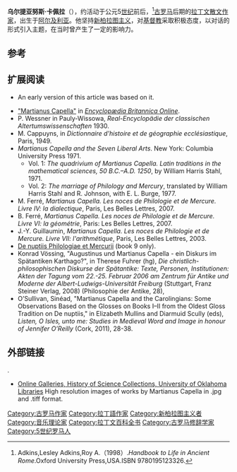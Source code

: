 {{Infobox writer
|name           = 乌尔提亚努斯·卡佩拉
|image          = Gherardo di giovannid el fora, musica, in marziano capella de nuptiis philologiae et mercurii, ms. urb lat 329 f 149v bibl ap vat.jpg
|caption        = 有关乌尔提亚努斯·卡佩拉的文物
|birthdate     = 
|birthplace    = 
|deathdate     = 
|deathplace    = 
|occupation     = 作家
|spouse         =
|parents        =	
|children       =
|genre          = 
|notableworks   =  
}}                
'''乌尔提亚努斯·卡佩拉'''（{{lang-en|Martianus Capella}}），约活动于公元5[[世纪|世纪]]前后，<ref>Adkins,Lesley Adkins,Roy A.（1998）.''Handbook to Life in Ancient Rome''.Oxford University Press,USA.ISBN 9780195123326.</ref>[[古罗马|古罗马]]后期的[[拉丁文|拉丁文]][[散文|散文]][[作家|作家]]，出生于[[阿尔及利亚|阿尔及利亚]]。他坚持[[新柏拉图主义|新柏拉图主义]]，对[[基督教|基督教]]采取积极态度，以对话的形式引入主题，在当时曾产生了一定的影响力。
 
== 参考 ==
{{reflist}}

==扩展阅读==
* {{Cite EB1911|wstitle=Capella, Martianus Minneus Felix}} An early version of this article was based on it.
* [http://www.britannica.com/eb/article-9020134/Martianus-Minneus-Felix-Capella "Martianus Capella"] {{Wayback|url=http://www.britannica.com/eb/article-9020134/Martianus-Minneus-Felix-Capella |date=20071226205942 }} in ''[[Encyclopædia_Britannica_Online|Encyclopædia Britannica Online]]''.<!--This is a free article available in full when linked to from an outside site, see the EBO talk page for more info-->
* P. Wessner in Pauly-Wissowa, ''Real-Encyclopädie der classischen Altertumswissenschaften'' 1930.
* M. Cappuyns, in ''Dictionnaire d'histoire et de géographie ecclésiastique'', Paris, 1949.
* ''Martianus Capella and the Seven Liberal Arts''. New York: Columbia University Press 1971.
**Vol. 1: ''The quadrivium of Martianus Capella. Latin traditions in the mathematical sciences, 50 B.C.–A.D. 1250'', by William Harris Stahl, 1971.
**Vol. 2: ''The marriage of Philology and Mercury'', translated by William Harris Stahl and R. Johnson, with E. L. Burge, 1977.
* M. Ferré, ''Martianus Capella. Les noces de Philologie et de Mercure. Livre IV: la dialectique'', Paris, Les Belles Lettres, 2007.
* B. Ferré, ''Martianus Capella. Les noces de Philologie et de Mercure. Livre VI: la géométrie'', Paris: Les Belles Lettres, 2007.
* J.-Y. Guillaumin, ''Martianus Capella. Les noces de Philologie et de Mercure. Livre VII: l'arithmétique'', Paris, Les Belles Lettres, 2003.
* [http://www.hs-augsburg.de/~harsch/Chronologia/Lspost05/Martianus/mar_nu00.html De nuptiis Philologiae et Mercurii] {{Wayback|url=http://www.hs-augsburg.de/~harsch/Chronologia/Lspost05/Martianus/mar_nu00.html |date=20201026101223 }} (book 9 only).
* Konrad Vössing, "Augustinus und Martianus Capella - ein Diskurs im Spätantiken Karthago?", in Therese Fuhrer (hg), ''Die christlich-philosophischen Diskurse der Spätantike: Texte, Personen, Institutionen: Akten der Tagung vom 22.-25. Februar 2006 am Zentrum für Antike und Moderne der Albert-Ludwigs-Universität Freiburg'' (Stuttgart, Franz Steiner Verlag, 2008) (Philosophie der Antike, 28),
* O’Sullivan, Sinéad, "Martianus Capella and the Carolingians: Some Observations Based on the Glosses on Books I–II from the Oldest Gloss Tradition on De nuptiis," in Elizabeth Mullins and Diarmuid Scully (eds), ''Listen, O Isles, unto me: Studies in Medieval Word and Image in honour of Jennifer O’Reilly'' (Cork, 2011), 28-38.

==外部链接==
{{Commons category|乌尔提亚努斯·卡佩拉}}
{{ws|"[[s:Catholic_Encyclopedia_(1913)/Martianus_Capella|Martianus Capella]]" in the 1913 ''Catholic Encyclopedia''}}.
*[http://hos.ou.edu/galleries//02LateAncient/Capella/ Online Galleries, History of Science Collections, University of Oklahoma Libraries] {{Wayback|url=http://hos.ou.edu/galleries//02LateAncient/Capella/ |date=20201113103222 }} High resolution images of works by Martianus Capella in .jpg and .tiff format.

{{古罗马}}

{{Authority control}}

[[Category:古罗马作家|Category:古罗马作家]]
[[Category:拉丁語作家|Category:拉丁語作家]]
[[Category:新柏拉图主义者|Category:新柏拉图主义者]]
[[Category:音乐理论家|Category:音乐理论家]]
[[Category:拉丁文百科全书|Category:拉丁文百科全书]]
[[Category:古罗马修辞学家|Category:古罗马修辞学家]]
[[Category:5世纪罗马人|Category:5世纪罗马人]]